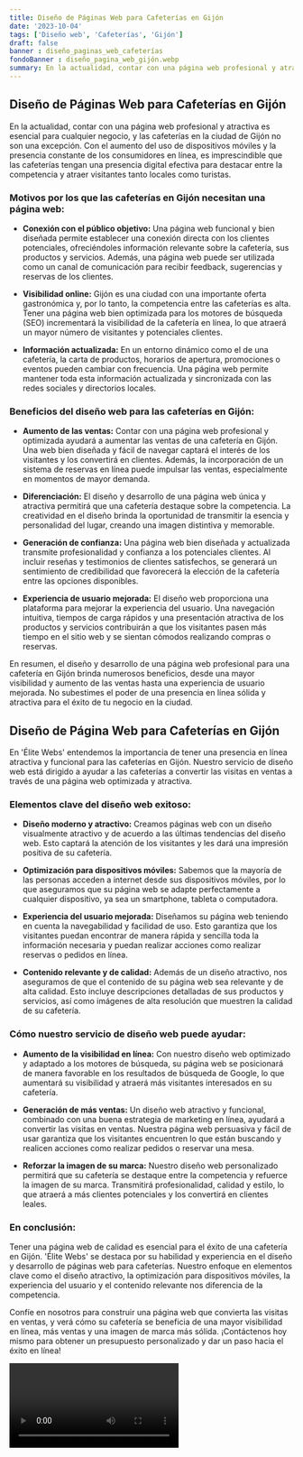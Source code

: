 ```yaml
---
title: Diseño de Páginas Web para Cafeterías en Gijón
date: '2023-10-04'
tags: ['Diseño web', 'Cafeterías', 'Gijón']
draft: false
banner : diseño_paginas_web_cafeterías
fondoBanner : diseño_pagina_web_gijón.webp
summary: En la actualidad, contar con una página web profesional y atractiva es esencial para cualquier negocio, y las cafeterías en la ciudad de Gijón no son una excepción. Con el aumento del uso de dispositivos móviles y la presencia constante de los consumidores en línea, es imprescindible que las cafeterías tengan una presencia digital efectiva para destacar entre la competencia y atraer visitantes tanto locales como turistas.
---
```


## Diseño de Páginas Web para Cafeterías en Gijón

En la actualidad, contar con una página web profesional y atractiva es esencial para cualquier negocio, y las cafeterías en la ciudad de Gijón no son una excepción. Con el aumento del uso de dispositivos móviles y la presencia constante de los consumidores en línea, es imprescindible que las cafeterías tengan una presencia digital efectiva para destacar entre la competencia y atraer visitantes tanto locales como turistas.

### Motivos por los que las cafeterías en Gijón necesitan una página web:

- **Conexión con el público objetivo:** Una página web funcional y bien diseñada permite establecer una conexión directa con los clientes potenciales, ofreciéndoles información relevante sobre la cafetería, sus productos y servicios. Además, una página web puede ser utilizada como un canal de comunicación para recibir feedback, sugerencias y reservas de los clientes.

- **Visibilidad online:** Gijón es una ciudad con una importante oferta gastronómica y, por lo tanto, la competencia entre las cafeterías es alta. Tener una página web bien optimizada para los motores de búsqueda (SEO) incrementará la visibilidad de la cafetería en línea, lo que atraerá un mayor número de visitantes y potenciales clientes.

- **Información actualizada:** En un entorno dinámico como el de una cafetería, la carta de productos, horarios de apertura, promociones o eventos pueden cambiar con frecuencia. Una página web permite mantener toda esta información actualizada y sincronizada con las redes sociales y directorios locales.

### Beneficios del diseño web para las cafeterías en Gijón:

- **Aumento de las ventas:** Contar con una página web profesional y optimizada ayudará a aumentar las ventas de una cafetería en Gijón. Una web bien diseñada y fácil de navegar captará el interés de los visitantes y los convertirá en clientes. Además, la incorporación de un sistema de reservas en línea puede impulsar las ventas, especialmente en momentos de mayor demanda.

- **Diferenciación:** El diseño y desarrollo de una página web única y atractiva permitirá que una cafetería destaque sobre la competencia. La creatividad en el diseño brinda la oportunidad de transmitir la esencia y personalidad del lugar, creando una imagen distintiva y memorable.

- **Generación de confianza:** Una página web bien diseñada y actualizada transmite profesionalidad y confianza a los potenciales clientes. Al incluir reseñas y testimonios de clientes satisfechos, se generará un sentimiento de credibilidad que favorecerá la elección de la cafetería entre las opciones disponibles.

- **Experiencia de usuario mejorada:** El diseño web proporciona una plataforma para mejorar la experiencia del usuario. Una navegación intuitiva, tiempos de carga rápidos y una presentación atractiva de los productos y servicios contribuirán a que los visitantes pasen más tiempo en el sitio web y se sientan cómodos realizando compras o reservas.

En resumen, el diseño y desarrollo de una página web profesional para una cafetería en Gijón brinda numerosos beneficios, desde una mayor visibilidad y aumento de las ventas hasta una experiencia de usuario mejorada. No subestimes el poder de una presencia en línea sólida y atractiva para el éxito de tu negocio en la ciudad.

<GifSeo />

<Cta />

## Diseño de Página Web para Cafeterías en Gijón

En 'Élite Webs' entendemos la importancia de tener una presencia en línea atractiva y funcional para las cafeterías en Gijón. Nuestro servicio de diseño web está dirigido a ayudar a las cafeterías a convertir las visitas en ventas a través de una página web optimizada y atractiva.

### Elementos clave del diseño web exitoso:

- **Diseño moderno y atractivo:** Creamos páginas web con un diseño visualmente atractivo y de acuerdo a las últimas tendencias del diseño web. Esto captará la atención de los visitantes y les dará una impresión positiva de su cafetería.

- **Optimización para dispositivos móviles:** Sabemos que la mayoría de las personas acceden a internet desde sus dispositivos móviles, por lo que aseguramos que su página web se adapte perfectamente a cualquier dispositivo, ya sea un smartphone, tableta o computadora.

- **Experiencia del usuario mejorada:** Diseñamos su página web teniendo en cuenta la navegabilidad y facilidad de uso. Esto garantiza que los visitantes puedan encontrar de manera rápida y sencilla toda la información necesaria y puedan realizar acciones como realizar reservas o pedidos en línea.

- **Contenido relevante y de calidad:** Además de un diseño atractivo, nos aseguramos de que el contenido de su página web sea relevante y de alta calidad. Esto incluye descripciones detalladas de sus productos y servicios, así como imágenes de alta resolución que muestren la calidad de su cafetería.

### Cómo nuestro servicio de diseño web puede ayudar:

- **Aumento de la visibilidad en línea:** Con nuestro diseño web optimizado y adaptado a los motores de búsqueda, su página web se posicionará de manera favorable en los resultados de búsqueda de Google, lo que aumentará su visibilidad y atraerá más visitantes interesados en su cafetería.

- **Generación de más ventas:** Un diseño web atractivo y funcional, combinado con una buena estrategia de marketing en línea, ayudará a convertir las visitas en ventas. Nuestra página web persuasiva y fácil de usar garantiza que los visitantes encuentren lo que están buscando y realicen acciones como realizar pedidos o reservar una mesa.

- **Reforzar la imagen de su marca:** Nuestro diseño web personalizado permitirá que su cafetería se destaque entre la competencia y refuerce la imagen de su marca. Transmitirá profesionalidad, calidad y estilo, lo que atraerá a más clientes potenciales y los convertirá en clientes leales.

### En conclusión:

Tener una página web de calidad es esencial para el éxito de una cafetería en Gijón. 'Élite Webs' se destaca por su habilidad y experiencia en el diseño y desarrollo de páginas web para cafeterías. Nuestro enfoque en elementos clave como el diseño atractivo, la optimización para dispositivos móviles, la experiencia del usuario y el contenido relevante nos diferencia de la competencia.

Confíe en nosotros para construir una página web que convierta las visitas en ventas, y verá cómo su cafetería se beneficia de una mayor visibilidad en línea, más ventas y una imagen de marca más sólida. ¡Contáctenos hoy mismo para obtener un presupuesto personalizado y dar un paso hacia el éxito en línea!

<Video />

<CtaBot job='Cafeterías' city='Gijón'/>

<Gmaps query='Gijón+españa+maps' />